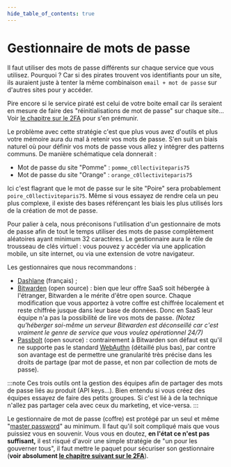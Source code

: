 ```yaml
---
hide_table_of_contents: true
---
```


# Gestionnaire de mots de passe

Il faut utiliser des mots de passe différents sur chaque service que vous utilisez. Pourquoi ? Car si des pirates trouvent vos identifiants pour un site, ils auraient juste à tenter la même combinaison `email + mot de passe` sur d'autres sites pour y accéder.

Pire encore si le service piraté est celui de votre boite email car ils seraient en mesure de faire des "réinitialisations de mot de passe" sur chaque site… Voir [le chapitre sur le 2FA](security/two-factor-authentication.mdx) pour s'en prémunir.

Le problème avec cette stratégie c'est que plus vous avez d'outils et plus votre mémoire aura du mal à retenir vos mots de passe. S'en suit un biais naturel où pour définir vos mots de passe vous allez y intégrer des patterns communs. De manière schématique cela donnerait :

- Mot de passe du site "Pomme" : `pomme_c0llectiviteparis75`
- Mot de passe du site "Orange" : `orange_c0llectiviteparis75`

Ici c'est flagrant que le mot de passe sur le site "Poire" sera probablement `poire_c0llectiviteparis75`. Même si vous essayez de rendre cela un peu plus complexe, il existe des bases référençant les biais les plus utilisés lors de la création de mot de passe.

Pour palier à cela, nous préconisons l'utilisation d'un gestionnaire de mots de passe afin de tout le temps utiliser des mots de passe complètement aléatoires ayant minimum 32 caractères. Le gestionnaire aura le rôle de trousseau de clés virtuel : vous pouvez y accéder via une application mobile, un site internet, ou via une extension de votre navigateur.

Les gestionnaires que nous recommandons :

- [Dashlane](https://www.dashlane.com/) (français) ;
- [Bitwarden](https://bitwarden.com/) (open source) : bien que leur offre SaaS soit hébergée à l'étranger, Bitwarden a le mérite d'être open source. Chaque modification que vous apportez à votre coffre est chiffrée localement et reste chiffrée jusque dans leur base de données. Donc en SaaS leur équipe n'a pas la possibilité de lire vos mots de passe. _(Notez qu'héberger soi-même un serveur Bitwarden est déconseillé car c'est vraiment le genre de service que vous voulez opérationnel 24/7)_
- [Passbolt](https://www.passbolt.com/) (open source) : contrairement à Bitwarden son défaut est qu'il ne supporte pas le standard [WebAuthn](https://webauthn.io/) (détaillé plus bas), par contre son avantage est de permettre une granularité très précise dans les droits de partage (par mot de passe, et non par collection de mots de passe).

:::note
Ces trois outils ont la gestion des équipes afin de partager des mots de passe liés au produit (API keys…). Bien entendu si vous créez des équipes essayez de faire des petits groupes. Si c'est lié à de la technique n'allez pas partager cela avec ceux du marketing, et vice-versa.
:::

Le gestionnaire de mot de passe (coffre) est protégé par un seul et même "[master password](<https://en.wikipedia.org/wiki/Master_Password_(algorithm)>)" au minimum. Il faut qu'il soit compliqué mais que vous puissiez vous en souvenir. Vous vous en doutez, **en l'état ce n'est pas suffisant,** il est risqué d'avoir une simple stratégie de "un pour les gouverner tous", il faut mettre le paquet pour sécuriser son gestionnaire (**voir absolument [le chapitre suivant sur le 2FA](security/two-factor-authentication.mdx)**).
